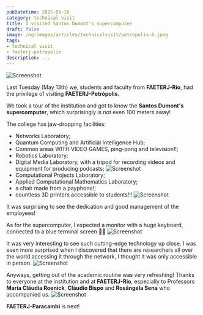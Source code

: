 ```yaml
---
pubDatetime: 2025-05-16
category: technical visit
title: I visited Santos Dumont's supercomputer
draft: false
image: /og-images/articles/technicalvisit/petropolis-6.jpeg
tags:
- technical visit
- faeterj-petropolis
description: ...
---
```


![Screenshot](/og-images/articles/technicalvisit/petropolis-2.jpeg)

Last Tuesday (May 13th) we, students and faculty from **FAETERJ-Rio**, had the privilege of visiting **FAETERJ-Petrópolis**.

We took a tour of the institution and got to know the **Santos Dumont's supercomputer**, which surprisingly is not even 100 meters away!

The college has jaw-dropping facilities:
- Networks Laboratory;
- Quantum Computing and Artificial Intelligence Hub;
- Common areas WITH VIDEO GAMES, ping-pong and television!!;
- Robotics Laboratory;
- Digital Media Laboratory, with a tripod for recording videos and equipment for producing podcasts;
![Screenshot](/og-images/articles/technicalvisit/petropolis-4.jpeg)
- Computational Projects Laboratory;
- Applied Computational Mathematics Laboratory;
- a chair made from a payphone!;
- countless 3D printers accessible to students!!!
![Screenshot](/og-images/articles/technicalvisit/petropolis-6.jpeg)

It was surprising to see the dedication and good management of the employees!

As for the supercomputer, I expected a monitor with a huge keyboard, connected to a blue terminal screen 🤣🤣
![Screenshot](/og-images/articles/technicalvisit/petropolis-1.jpeg)

It was very interesting to see such cutting-edge technology up close. I was even more surprised when I discovered that there are researchers all over the world accessing it through the network, I thought it was only accessible in person.
![Screenshot](/og-images/articles/technicalvisit/petropolis-3.jpeg)

Anyways, getting out of the academic routine was very refreshing! Thanks to everyone at the institution and at **FAETERJ-Rio**, especially to Professors **Maria Cláudia Roenick**, **Cláudio Bispo** and **Rosângela Sena** who accompanied us.
![Screenshot](/og-images/articles/technicalvisit/petropolis-5.jpeg)

**FAETERJ-Paracambi** is next!